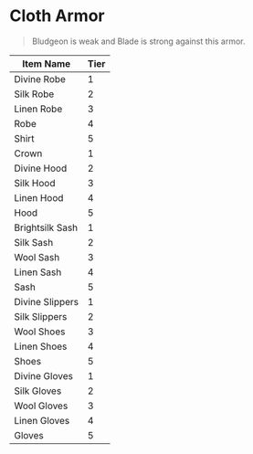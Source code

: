 # Cloth Armor

> Bludgeon is weak and Blade is strong against this armor.

| Item Name       | Tier |
| --------------- | ---- |
| Divine Robe     | 1    |
| Silk Robe       | 2    |
| Linen Robe      | 3    |
| Robe            | 4    |
| Shirt           | 5    |
| Crown           | 1    |
| Divine Hood     | 2    |
| Silk Hood       | 3    |
| Linen Hood      | 4    |
| Hood            | 5    |
| Brightsilk Sash | 1    |
| Silk Sash       | 2    |
| Wool Sash       | 3    |
| Linen Sash      | 4    |
| Sash            | 5    |
| Divine Slippers | 1    |
| Silk Slippers   | 2    |
| Wool Shoes      | 3    |
| Linen Shoes     | 4    |
| Shoes           | 5    |
| Divine Gloves   | 1    |
| Silk Gloves     | 2    |
| Wool Gloves     | 3    |
| Linen Gloves    | 4    |
| Gloves          | 5    |
